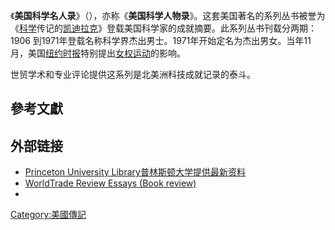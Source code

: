 {{Unreferenced|time=2019-02-06T12:01:19+00:00}}
《'''美国科学名人录'''》（{{lang-en|''American Men and Women of Science''}}），亦称《'''美国科学人物录'''》。这套美国著名的系列丛书被誉为《[[科学|科学]]传记的[[凯迪拉克|凯迪拉克]]》登载美国科学家的成就摘要。此系列丛书刊载分两期：1906 到1971年登载名称科学界杰出男士。1971年开始定名为杰出男女。当年11月，美国[[纽约时报|纽约时报]]特别提出[[女权运动|女权运动]]的影响。

世贸学术和专业评论提供这系列是北美洲科技成就记录的泰斗。

== 參考文獻 ==
{{reflist}}

==外部链接==
*[http://library.princeton.edu/resource/4649 Princeton University Library普林斯顿大学提供最新资料]
*[http://www.wordtrade.com/science/sciencereferences.htm WorldTrade Review Essays (Book review)]
* {{Internet Archive author |sname= |sopt=w}}
{{DEFAULTSORT:American Men And Women Of Science}}

[[Category:美國傳記|Category:美國傳記]]